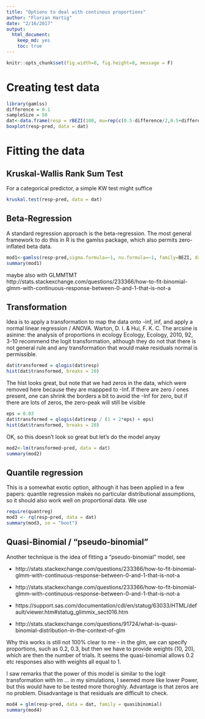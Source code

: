 ```yaml
---
title: "Options to deal with continous proportions"
author: "Florian Hartig"
date: "2/16/2017"
output: 
  html_document: 
    keep_md: yes
    toc: true
---
```



```r
knitr::opts_chunk$set(fig.width=8, fig.height=8, message = F)
```

# Creating test data

```r
library(gamlss)
difference = 0.1
sampleSize = 50
dat<-data.frame(resp = rBEZI(100, mu=rep(c(0.5-difference/2,0.5+difference/2), each = sampleSize), sigma=5, nu=0.1), pred = as.factor(rep(c(1,2), each = sampleSize)))
boxplot(resp~pred, data = dat)
```


# Fitting the data

## Kruskal-Wallis Rank Sum Test

For a categorical predictor, a simple KW test might suffice

```r
kruskal.test(resp~pred, data = dat) 
```

## Beta-Regression

A standard regression approach is the beta-regression. The most general framework to do this in R is the gamlss package, which also permits zero-inflated beta data. 

```r
mod1<-gamlss(resp~pred,sigma.formula=~1, nu.formula=~1, family=BEZI, data = dat) 
summary(mod1)
```

maybe also with GLMMTMT http://stats.stackexchange.com/questions/233366/how-to-fit-binomial-glmm-with-continuous-response-between-0-and-1-that-is-not-a

## Transformation

Idea is to apply a transformation to map the data onto -inf, inf, and apply a normal linear regression / ANOVA. Warton, D. I. & Hui, F. K. C. The arcsine is asinine: the analysis of proportions in ecology Ecology, Ecology, 2010, 92, 3-10 recommend the logit transformation, although they do not that there is not general rule and any transformation that would make residuals normal is permissible. 

```r
dat$transformed = qlogis(dat$resp)
hist(dat$transformed, breaks = 20)
```

The hist looks great, but note that we had zeros in the data, which were removed here because they are mappped to -Inf. If there are zero / ones present, one can shrink the borders a bit to avoid the -Inf for zero, but if there are lots of zeros, the zero-peak will still be visible

```r
eps = 0.03
dat$transformed = qlogis(dat$resp / (1 + 2*eps) + eps)
hist(dat$transformed, breaks = 20)
```

OK, so this doesn't look so great but let's do the model anyay

```r
mod2<-lm(transformed~pred, data = dat) 
summary(mod2)
```


## Quantile regression 

This is a somewhat exotic option, although it has been applied in a few papers: quantile regression makes no particular distributional assumptions, so it should also work well on proportional data. We use

```r
require(quantreg)
mod3 <- rq(resp~pred, data = dat)
summary(mod3, se = "boot")
```

## Quasi-Binomial / "pseudo-binomial"

Another technique is the idea of fitting a "pseudo-binomial" model, see 

* http://stats.stackexchange.com/questions/233366/how-to-fit-binomial-glmm-with-continuous-response-between-0-and-1-that-is-not-a

* http://stats.stackexchange.com/questions/233366/how-to-fit-binomial-glmm-with-continuous-response-between-0-and-1-that-is-not-a

* https://support.sas.com/documentation/cdl/en/statug/63033/HTML/default/viewer.htm#statug_glimmix_sect016.htm

* http://stats.stackexchange.com/questions/91724/what-is-quasi-binomial-distribution-in-the-context-of-glm

Why this works is still not 100% clear to me - in the glm, we can specify proportions, such as 0.2, 0.3, but then we have to provide weights (10, 20), which are then the number of trials. It seems the quasi-binomial allows 0.2 etc responses also with weights all equal to 1. 

I saw remarks that the power of this model is similar to the logit transformation with lm ... in my simulations, I seemed more like lower Power, but this would have to be tested more thoroghly. Advantage is that zeros are no problem. Disadvantage is that residuals are difficult to check. 


```r
mod4 = glm(resp~pred, data = dat, family = quasibinomial)
summary(mod4)
```




